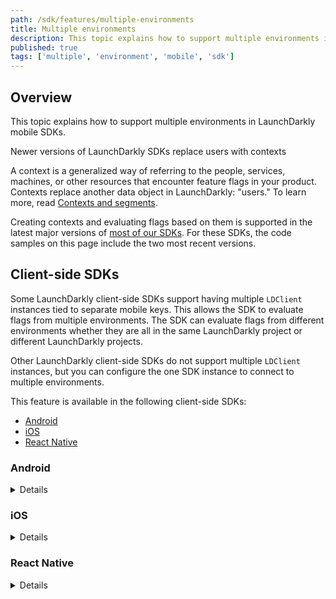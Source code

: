 ```yaml
---
path: /sdk/features/multiple-environments
title: Multiple environments
description: This topic explains how to support multiple environments in LaunchDarkly mobile SDKs.
published: true
tags: ['multiple', 'environment', 'mobile', 'sdk']
---
```


## Overview

This topic explains how to support multiple environments in LaunchDarkly mobile SDKs.

<Callout intent="info">
<CalloutTitle>Newer versions of LaunchDarkly SDKs replace users with contexts</CalloutTitle>
<CalloutDescription>

A context is a generalized way of referring to the people, services, machines, or other resources that encounter feature flags in your product. Contexts replace another data object in LaunchDarkly: "users." To learn more, read [Contexts and segments](/home/contexts).

Creating contexts and evaluating flags based on them is supported in the latest major versions of [most of our SDKs](/sdk). For these SDKs, the code samples on this page include the two most recent versions.

</CalloutDescription>
</Callout>

## Client-side SDKs

Some LaunchDarkly client-side SDKs support having multiple `LDClient` instances tied to separate mobile keys. This allows the SDK to evaluate flags from multiple environments. The SDK can evaluate flags from different environments whether they are all in the same LaunchDarkly project or different LaunchDarkly projects.

Other LaunchDarkly client-side SDKs do not support multiple `LDClient` instances, but you can configure the one SDK instance to connect to multiple environments.

This feature is available in the following client-side SDKs:

* [Android](#android)
* [iOS](#ios)
* [React Native](#react-native)

### Android

<Details summary="Expand Android code sample">

All `LDClient` instances evaluate against the same `LDContext`. The mobile keys for additional environments are specified, along with identifying names, in a map passed to your `LDConfig` object.

<CodeSample>
<CSTab label="Android SDK v4.0 (Java)">

```java
Map<String, String> otherKeys = new HashMap<String, String>();
otherKeys.put("platform", "platform-mobile-key-456def");
otherKeys.put("core", "core-mobile-key-789ghi");

LDConfig ldConfig = new LDConfig.Builder()
    .mobileKey("mobile-key-123abc")
    .secondaryMobileKeys(otherKeys)
    .build();

LDContext context = LDContext.builder("context-key-123abc")
    .set("email", "sandy@example.com")
    .build();

LDClient.init(this.getApplication(), ldConfig, context);
```

</CSTab>
<CSTab label="Android SDK v4.0 (Kotlin)">

```kotlin
val otherKeys: Map<String, String> = HashMap()
otherKeys.put("platform", "platform-mobile-key-123abc")
otherKeys.put("core", "core-mobile-key-123abc")

val ldConfig: LDConfig = LDConfig.Builder()
    .mobileKey("mobile-key-123abc")
    .secondaryMobileKeys(otherKeys)
    .build()

val context: LDContext = LDContext.builder("context-key-123abc")
    .set("email", "sandy@example.com")
    .build()

LDClient.init(application, ldConfig, context)
```

</CSTab>
<CSTab label="Android SDK v3.x (Java)">

```java
Map<String, String> otherKeys = new HashMap<String, String>();
otherKeys.put("platform", "platform-mobile-key-123abc");
otherKeys.put("core", "core-mobile-key-123abc");

LDConfig ldConfig = new LDConfig.Builder()
    .mobileKey("mobile-key-123abc")
    .secondaryMobileKeys(otherKeys)
    .build();

LDUser user = new LDUser.Builder("user-key-123abc")
    .email("sandy@example.com")
    .build();

LDClient.init(this.getApplication(), ldConfig, user);
```

</CSTab>
<CSTab label="Android SDK v3.x (Kotlin)">

```kotlin
val otherKeys: Map<String, String> = HashMap()
otherKeys.put("platform", "platform-mobile-key-456def")
otherKeys.put("core", "core-mobile-key-789ghi")

val ldConfig: LDConfig = LDConfig.Builder()
    .mobileKey("mobile-key-123abc")
    .secondaryMobileKeys(otherKeys)
    .build()

val user: LDUser = LDUser.Builder("user-key-123abc")
    .email("sandy@example.com")
    .build()

LDClient.init(application, ldConfig, user)
```

</CSTab>
</CodeSample>

 To access the secondary mobile key instances, use the `getForMobileKey` method on LDClient. This method takes the identifier name assigned to your environment key in the `secondaryMobileKeys` map and returns the associated LDClient instance.

<CodeSample>
<CSTab label="Java">

```java
LDClient coreInstance = LDClient.getForMobileKey("core");
coreInstance.boolVariation("core-flag", false);
```

</CSTab>
<CSTab label="Kotlin">

```kotlin
val coreInstance: LDClient = LDClient.getForMobileKey("core")
coreInstance.boolVariation("core-flag", false)
```

</CSTab>
</CodeSample>

As all the client instances use the same LDContext object, some calls affect all instances.

<CodeSample>
<CSTab label="Android SDK v4.0 (Java)">

```java
LDClient coreInstance = LDClient.getForMobileKey("core");

// Calls affect all LDClient Instances
coreInstance.identify(/*Context Object*/);
coreInstance.flush();
coreInstance.setOffline();
coreInstance.setOnline();
coreInstance.close();
```

</CSTab>
<CSTab label="Android SDK v4.0 (Kotlin)">

```kotlin
val coreInstance: LDClient = LDClient.getForMobileKey("core")

// Calls affect all LDClient Instances
coreInstance.identify(/*Context Object*/)
coreInstance.flush()
coreInstance.setOffline()
coreInstance.setOnline()
coreInstance.close()
```

</CSTab>
<CSTab label="Android SDK v3.x (Java)">

```java
LDClient coreInstance = LDClient.getForMobileKey("core");

// Calls affect all LDClient Instances
coreInstance.identify(/*User Object*/);
coreInstance.flush();
coreInstance.setOffline();
coreInstance.setOnline();
coreInstance.close();
```

</CSTab>
<CSTab label="Android SDK v3.x (Kotlin)">

```kotlin
val coreInstance: LDClient = LDClient.getForMobileKey("core")

// Calls affect all LDClient Instances
coreInstance.identify(/*User Object*/)
coreInstance.flush()
coreInstance.setOffline()
coreInstance.setOnline()
coreInstance.close()
```

</CSTab>
</CodeSample>

Track calls, listeners, and flag evaluation are all tied to the client instance they are evaluated against.
</Details>

### iOS

<Details summary="Expand iOS code sample">

All `LDClient` instances evaluate against the same `LDContext`. The mobile keys for additional environments are specified, along with identifying names, in a map passed to your `LDConfig` object.

<CodeSample>
<CSTab label="iOS SDK v8.0 (Swift)">

```swift
let context = try LDContextBuilder(key: "context-key-123abc").build().get()
var config = LDConfig(mobileKey: "mobile-key-123abc")
// Note that the SDK throws error strings if you add duplicate keys or put the primary key or name in secondaryMobileKeys.
try! config.setSecondaryMobileKeys(["platform": "platform-mobile-key-123abc", "core": "core-mobile-key-123abc"])
LDClient.start(config: config, context: context)
```

</CSTab>
<CSTab label="iOS SDK v8.0 (Objective-C)">

```objectivec
LDContext *context = [[LDContextBuilder alloc] initWithKey:@"context-key-123abc"].build.success;
LDConfig *config = [[LDConfig alloc] initWithMobileKey:@"mobile-key-123abc"];
NSDictionary *otherMobileKeys = @{@"platform": @"platform-mobile-key-123abc", @"core": @"core-mobile-key-123abc"};
NSError *err = nil;
[config setSecondaryMobileKeys:otherMobileKeys error:&err];
[LDClient startWithConfiguration:config context:context completion:nil];


```

</CSTab>
<CSTab label="iOS SDK v7.x (Swift)">

```swift
let user = LDUser(key: "user-key-123abc")
var config = LDConfig(mobileKey: "mobile-key-123abc")
// Note that the SDK throws error strings if you add duplicate keys or put the primary key or name in secondaryMobileKeys.
try! config.setSecondaryMobileKeys(["platform": "platform-mobile-key-456def", "core": "core-mobile-key-789ghi"])
LDClient.start(config: config, user: user)
```

</CSTab>
<CSTab label="iOS SDK v7.x (Objective-C)">

```objectivec
LDUser *user = [[LDUser alloc] initWithKey:@"user-key-123abc"];
LDConfig *config = [[LDConfig alloc] initWithMobileKey:@"mobile-key-123abc"];
NSDictionary *otherMobileKeys = @{@"platform": @"platform-mobile-key-456def", @"core": @"core-mobile-key-789ghi"};
NSError *err = nil;
[config setSecondaryMobileKeys:otherMobileKeys error:&err]
[LDClient startWithConfiguration:config user:user];

```

</CSTab>
</CodeSample>

To access the secondary mobile key instances, use the `LDClient.get` static method, passing the identifier assigned to your environment key in the `secondaryMobileKeys` map.

<CodeSample>
<CSTab label="Swift">

```swift
var coreInstance = LDClient.get(environment: "core")
let coreFlagValue = coreInstance?.variation(forKey: "core-flag-key-123abc", defaultValue: false)
```

</CSTab>
<CSTab label="Objective-C">

```objectivec
LDClient *coreInstance = [LDClient getEnvironment:@"core"];
let coreFlagValue = [coreInstance boolVariationForKey:@"core-flag-key-123abc" defaultValue:NO];
```

</CSTab>
</CodeSample>

As all the client instances use the same `LDContext` object, some SDK functionality affects all instances.

<CodeSample>
<CSTab label="Swift">

```swift
coreInstance.identify(/*Context Object*/)
coreInstance.flush()
coreInstance.setOnline(true)
coreInstance.close()
```

</CSTab>
<CSTab label="Objective-C">

```objectivec
[coreInstance identifyWithContext:/*Context Object*/];
[coreInstance flush];
[coreInstance setOnline:true];
[coreInstance close];
```

</CSTab>
</CodeSample>

Track calls, listeners, and flag evaluation are all tied to the client instance they are evaluated against.
</Details>

### React Native

<Details summary="Expand React Native code sample">

You cannot create more than one React Native SDK instance. Instead, configure one SDK instance to connect to multiple environments. Specify the environment names and their corresponding mobile keys in a `secondaryMobileKeys` map passed to your `LDConfig` object.

Here's how:

<CodeSample>
<CSTab label="React Native SDK v7.0 (JavaScript)">

```js
let config = {
  mobileKey: 'mobile-key-123abc',
  secondaryMobileKeys: {
    'platform': 'platform-mobile-key-456def',
    'core': 'core-mobile-key-789ghi'
  },
};
let context = {'key': 'user-key-123abc', 'kind': 'user'};
await client.configure(config, context);
```

</CSTab>
<CSTab label="React Native SDK, v6.x (JavaScript)">

```js
let config = {
  mobileKey: 'mobile-key-123abc',
  secondaryMobileKeys: {
    'platform': 'platform-mobile-key-456def',
    'core': 'core-mobile-key-789ghi'
  },
};
let user = {key: 'minimal_user'};
await client.configure(config, user);
```

</CSTab>
<CSTab label="React Native SDK v7.0 (TypeScript)">

```ts
import LDClient, * as ld from 'launchdarkly-react-native-client-sdk';

let config: ld.LDConfig = {
  mobileKey: 'mobile-key-123abc',
  secondaryMobileKeys: {
    'platform': 'platform-mobile-key-456def',
    'core': 'core-mobile-key-789ghi'
  },
};
let context: ld.LDContext = { 'key': 'user-key-123abc', 'kind': 'user' };

await client.configure(config, context);
```

</CSTab>
<CSTab label="React Native SDK v6.x (TypeScript)">

```ts
import LDClient, * as ld from 'launchdarkly-react-native-client-sdk';

let config: ld.LDConfig = {
  mobileKey: 'mobile-key-123abc',
  secondaryMobileKeys: {
    'platform': 'platform-mobile-key-456def',
    'core': 'core-mobile-key-789ghi'
  },
};
let user: ld.LDUser = { key: 'minimal_user' };

await client.configure(config, user);
```

</CSTab>
</CodeSample>

To use functionality with a secondary environment, provide the name of the desired secondary environment as the `environment` parameter value to many `LDClient` methods. Some `LDClient` methods do not have an optional `environment` parameter because they act across all environments. To learn more, read [`LDClient`](https://launchdarkly.github.io/react-native-client-sdk/classes/LDClient.html).
</Details>
